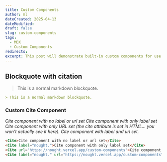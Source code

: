 ```yaml
---
title: Custom Components
author: ml
dateCreated: 2025-04-13
dateModified:
draft: false
slug: custom-components
tags:
  - MDX
  - Custom Components
redirects:
excerpt: This post will demonstrate built-in custom components for use within MDX files.
---
```


## Blockquote with citation 

> This is a normal markdown blockquote.

```markdown
> This is a normal markdown blockquote.
```

### Custom Cite Component

<Cite>Cite component with no label or url set</Cite>
<Cite label="nought.">Cite component with only label set</Cite>
<Cite url="https://nought.vercel.app/custom-components">Cite component with only URL set (the cite attribute is set in HTML... you won't actually see it here).</Cite>
<Cite label="nought." url="https://nought.vercel.app/custom-components">Cite component with label and url set.</Cite>

```markdown
<Cite>Cite component with no label or url set</Cite>
<Cite label="nought.">Cite component with only label set</Cite>
<Cite url="https://nought.vercel.app/custom-components">Cite component with only URL set (the cite attribute is set in HTML... you won't actually see it here).</Cite>
<Cite label="nought." url="https://nought.vercel.app/custom-components">Cite component with label and url set.</Cite>
```